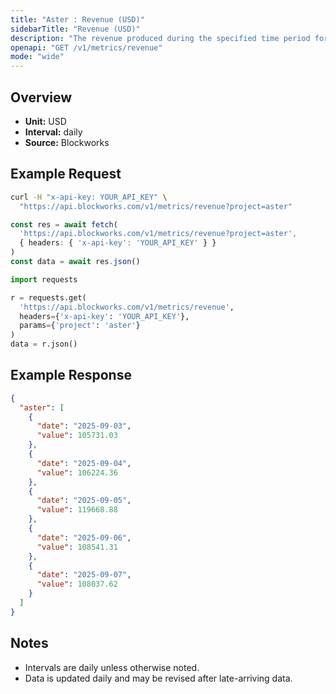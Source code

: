 ```yaml
---
title: "Aster : Revenue (USD)"
sidebarTitle: "Revenue (USD)"
description: "The revenue produced during the specified time period for given project."
openapi: "GET /v1/metrics/revenue"
mode: "wide"
---
```


## Overview

- **Unit:** USD
- **Interval:** daily
- **Source:** Blockworks

## Example Request

<CodeGroup>

```bash cURL
curl -H "x-api-key: YOUR_API_KEY" \
  "https://api.blockworks.com/v1/metrics/revenue?project=aster"
```

```typescript TypeScript
const res = await fetch(
  'https://api.blockworks.com/v1/metrics/revenue?project=aster',
  { headers: { 'x-api-key': 'YOUR_API_KEY' } }
)
const data = await res.json()
```

```python Python
import requests

r = requests.get(
  'https://api.blockworks.com/v1/metrics/revenue',
  headers={'x-api-key': 'YOUR_API_KEY'},
  params={'project': 'aster'}
)
data = r.json()
```

</CodeGroup>

## Example Response

```json
{
  "aster": [
    {
      "date": "2025-09-03",
      "value": 105731.03
    },
    {
      "date": "2025-09-04",
      "value": 106224.36
    },
    {
      "date": "2025-09-05",
      "value": 119668.88
    },
    {
      "date": "2025-09-06",
      "value": 108541.31
    },
    {
      "date": "2025-09-07",
      "value": 108037.62
    }
  ]
}
```

## Notes
- Intervals are daily unless otherwise noted.
- Data is updated daily and may be revised after late-arriving data.
